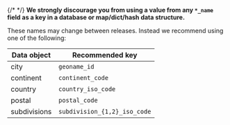 {/* <!--lint disable no-emphasis-as-heading --> */}
**We strongly discourage you from using a value from any `*_name` field as a
key in a database or map/dict/hash data structure.**

These names may change between releases. Instead we recommend using one of the
following:

| Data object                  | Recommended key              |
| ---------------------------- | ---------------------------- |
| city                         | `geoname_id`                 |
| continent                    | `continent_code`             |
| country                      | `country_iso_code`           |
| postal                       | `postal_code`                |
| subdivisions                 | `subdivision_{1,2}_iso_code` |
